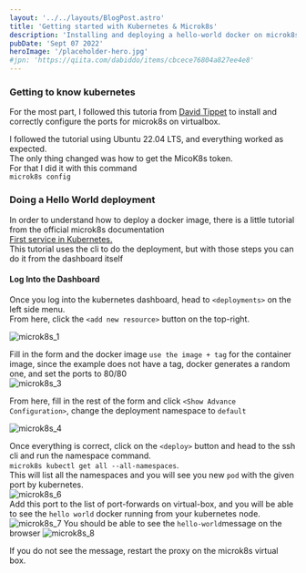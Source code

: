 ```yaml
---
layout: '../../layouts/BlogPost.astro'
title: 'Getting started with Kubernetes & Microk8s'
description: 'Installing and deploying a hello-world docker on microk8s.'
pubDate: 'Sept 07 2022'
heroImage: '/placeholder-hero.jpg'
#jpn: 'https://qiita.com/dabiddo/items/cbcece76804a827ee4e8'
---
```


### Getting to know kubernetes

For the most part, I followed this tutoria from <u>[David Tippet](https://blog.tippybits.com/installing-kubernetes-in-virtualbox-3d49f666b4d6)</u>
to install and correctly configure the ports for microk8s on virtualbox.<br/>

I followed the tutorial using Ubuntu 22.04 LTS, and everything worked as expected.<br/>
The only thing changed was how to get the MicoK8s token.<br/>
For that I did it with this command<br/>
`microk8s config`

### Doing a Hello World deployment
In order to understand how to deploy a docker image, there is a little tutorial from the official microk8s documentation<br/>
<u>[First service in Kubernetes](https://ubuntu.com/tutorials/install-a-local-kubernetes-with-microk8s#5-host-your-first-service-in-kubernetes).</u><br/>
This tutorial uses the cli to do the deployment, but with those steps you can do it from the dashboard itself<br/>

#### Log Into the Dashboard
Once you log into the kubernetes dashboard, head to `<deployments>` on the left side menu.<br/>
From here, click the `<add new resource>` button on the top-right.<br/>

<img oncontextmenu="return false;" src="https://media.publit.io/file/w_1280/microk8s_1.png" srcset="https://media.publit.io/file/w_320/microk8s_1.png 320w, https://media.publit.io/file/w_640/microk8s_1.png 640w, https://media.publit.io/file/w_1024/microk8s_1.png 1024w, https://media.publit.io/file/w_1280/microk8s_1.png 1280w" sizes="40vw" alt="microk8s_1" />

Fill in the form and the docker image `use the image + tag` for the container image, since the example does not have a tag, docker generates a random one, and set the ports to 80/80<br/>
<img oncontextmenu="return false;" src="https://media.publit.io/file/w_640/microk8s_3.png" srcset="https://media.publit.io/file/w_320/microk8s_3.png 320w, https://media.publit.io/file/w_640/microk8s_3.png 640w" sizes="40vw" alt="microk8s_3" />

From here, fill in the rest of the form and click `<Show Advance Configuration>`, change the deployment namespace to `default`<br/>

<img oncontextmenu="return false;" src="https://media.publit.io/file/w_640/microk8s_4.png" srcset="https://media.publit.io/file/w_320/microk8s_4.png 320w, https://media.publit.io/file/w_640/microk8s_4.png 640w" sizes="40vw" alt="microk8s_4" />

Once everything is correct, click on the `<deploy>` button and head to the ssh cli and run the namespace command.<br/>
`microk8s kubectl get all --all-namespaces`.<br/>
This will list all the namespaces and you will see you new `pod` with the given port by kubernetes.<br/>
<img oncontextmenu="return false;" src="https://media.publit.io/file/w_1024/microk8s_6.png" srcset="https://media.publit.io/file/w_320/microk8s_6.png 320w, https://media.publit.io/file/w_640/microk8s_6.png 640w, https://media.publit.io/file/w_1024/microk8s_6.png 1024w" sizes="40vw" alt="microk8s_6" />
<br/>
Add this port to the list of port-forwards on virtual-box, and you will be able to see the `hello world` docker running from your kubernetes node.
<img oncontextmenu="return false;" src="https://media.publit.io/file/w_640/microk8s_7.png" srcset="https://media.publit.io/file/w_320/microk8s_7.png 320w, https://media.publit.io/file/w_640/microk8s_7.png 640w" sizes="50vw" alt="microk8s_7" />
You should be able to see the `hello-world`message on the browser
<img oncontextmenu="return false;" src="https://media.publit.io/file/microk8s_8.png" alt="microk8s_8" />

If you do not see the message, restart the proxy on the microk8s virtual box.
